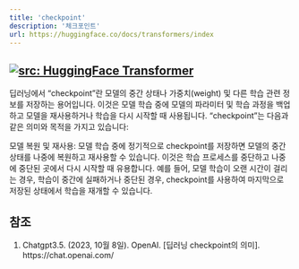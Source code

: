 ```yaml
---
title: 'checkpoint'
description: '체크포인트'
url: https://huggingface.co/docs/transformers/index
---
```

<a href="https://huggingface.co/docs/transformers/index" target="_blank"><img   loading="lazy" alt="src: HuggingFace Transformer" src="https://img.shields.io/badge/문서-Huggingface_Transformer-blue" ></a>
---

딥러닝에서 "checkpoint"란 모델의 중간 상태나 가중치(weight) 및 다른 학습 관련 정보를 저장하는 용어입니다. 이것은 모델 학습 중에 모델의 파라미터 및 학습 과정을 백업하고 모델을 재사용하거나 학습을 다시 시작할 때 사용됩니다. "checkpoint"는 다음과 같은 의미와 목적을 가지고 있습니다:

모델 복원 및 재사용: 모델 학습 중에 정기적으로 checkpoint를 저장하면 모델의 중간 상태를 나중에 복원하고 재사용할 수 있습니다. 이것은 학습 프로세스를 중단하고 나중에 중단된 곳에서 다시 시작할 때 유용합니다. 예를 들어, 모델 학습이 오랜 시간이 걸리는 경우, 학습이 중간에 실패하거나 중단된 경우, checkpoint를 사용하여 마지막으로 저장된 상태에서 학습을 재개할 수 있습니다.


## 참조

1. Chatgpt3.5. (2023, 10월 8일). OpenAI. [딥러닝 checkpoint의 의미]. https://chat.openai.com/


